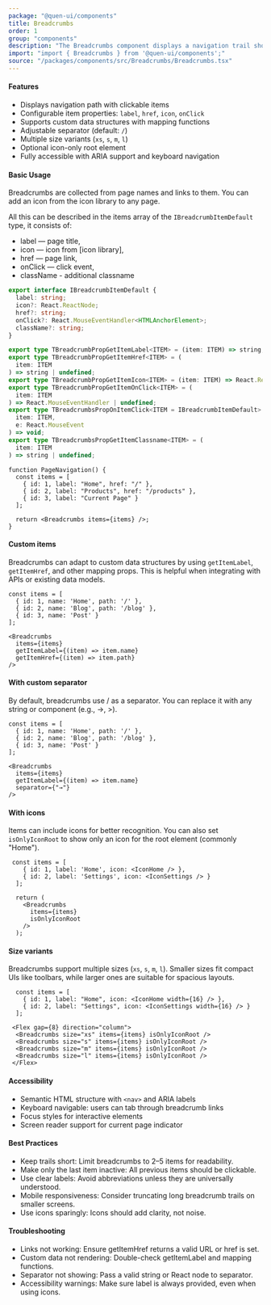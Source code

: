 ```yaml
---
package: "@quen-ui/components"
title: Breadcrumbs
order: 1
group: "components"
description: "The Breadcrumbs component displays a navigation trail showing the user's location in a hierarchical structure. It supports customizable items, interactive elements, and responsive design."
import: "import { Breadcrumbs } from '@quen-ui/components';"
source: "/packages/components/src/Breadcrumbs/Breadcrumbs.tsx"
---
```



#### Features

- Displays navigation path with clickable items
- Configurable item properties: `label`, `href`, `icon`, `onClick`
- Supports custom data structures with mapping functions
- Adjustable separator (default: `/`)
- Multiple size variants (`xs`, `s`, `m`, `l`)
- Optional icon-only root element
- Fully accessible with ARIA support and keyboard navigation

#### Basic Usage

Breadcrumbs are collected from page names and links to them. You can add an icon from the icon library to any page.

All this can be described in the items array of the `IBreadcrumbItemDefault` type, it consists of:

- label — page title,
- icon — icon from [icon library],
- href — page link,
- onClick — click event,
- className - additional classname

```ts
export interface IBreadcrumbItemDefault {
  label: string;
  icon?: React.ReactNode;
  href?: string;
  onClick?: React.MouseEventHandler<HTMLAnchorElement>;
  className?: string;
}

export type TBreadcrumbPropGetItemLabel<ITEM> = (item: ITEM) => string;
export type TBreadcrumbPropGetItemHref<ITEM> = (
  item: ITEM
) => string | undefined;
export type TBreadcrumbPropGetItemIcon<ITEM> = (item: ITEM) => React.ReactNode;
export type TBreadcrumbPropGetItemOnClick<ITEM> = (
  item: ITEM
) => React.MouseEventHandler | undefined;
export type TBreadcrumbsPropOnItemClick<ITEM = IBreadcrumbItemDefault> = (
  item: ITEM,
  e: React.MouseEvent
) => void;
export type TBreadcrumbsPropGetItemClassname<ITEM> = (
  item: ITEM
) => string | undefined;
```

<BaseUsage />

```tsx
function PageNavigation() {
  const items = [
    { id: 1, label: "Home", href: "/" },
    { id: 2, label: "Products", href: "/products" },
    { id: 3, label: "Current Page" }
  ];

  return <Breadcrumbs items={items} />;
}
```

#### Custom items

Breadcrumbs can adapt to custom data structures by using `getItemLabel`, `getItemHref`, and other mapping props. This is helpful when integrating with APIs or existing data models.

<CustomItems />

```tsx
const items = [
  { id: 1, name: 'Home', path: '/' },
  { id: 2, name: 'Blog', path: '/blog' },
  { id: 3, name: 'Post' }
];

<Breadcrumbs
  items={items}
  getItemLabel={(item) => item.name}
  getItemHref={(item) => item.path}
/>
```

#### With custom separator

By default, breadcrumbs use / as a separator. You can replace it with any string or component (e.g., →, >).

<CustomSeparator />

```tsx
const items = [
  { id: 1, name: 'Home', path: '/' },
  { id: 2, name: 'Blog', path: '/blog' },
  { id: 3, name: 'Post' }
];

<Breadcrumbs
  items={items}
  getItemLabel={(item) => item.name}
  separator={"→"}
/>
```

#### With icons

Items can include icons for better recognition. You can also set `isOnlyIconRoot` to show only an icon for the root element (commonly "Home").

<WithIcons />

```tsx
 const items = [
    { id: 1, label: 'Home', icon: <IconHome /> },
    { id: 2, label: 'Settings', icon: <IconSettings /> }
  ];

  return (
    <Breadcrumbs
      items={items}
      isOnlyIconRoot
    />
  );
```

#### Size variants

Breadcrumbs support multiple sizes (`xs`, `s`, `m`, `l`). Smaller sizes fit compact UIs like toolbars, while larger ones are suitable for spacious layouts.

<Sizes />

```tsx
  const items = [
    { id: 1, label: "Home", icon: <IconHome width={16} /> },
    { id: 2, label: "Settings", icon: <IconSettings width={16} /> }
  ];

 <Flex gap={8} direction="column">
  <Breadcrumbs size="xs" items={items} isOnlyIconRoot />
  <Breadcrumbs size="s" items={items} isOnlyIconRoot />
  <Breadcrumbs size="m" items={items} isOnlyIconRoot />
  <Breadcrumbs size="l" items={items} isOnlyIconRoot />
 </Flex>
```

#### Accessibility

  - Semantic HTML structure with `<nav>` and ARIA labels
  - Keyboard navigable: users can tab through breadcrumb links
  - Focus styles for interactive elements
  - Screen reader support for current page indicator

#### Best Practices

  - Keep trails short: Limit breadcrumbs to 2–5 items for readability.
  - Make only the last item inactive: All previous items should be clickable.
  - Use clear labels: Avoid abbreviations unless they are universally understood.
  - Mobile responsiveness: Consider truncating long breadcrumb trails on smaller screens.
  - Use icons sparingly: Icons should add clarity, not noise.

#### Troubleshooting

  - Links not working: Ensure getItemHref returns a valid URL or href is set.
  - Custom data not rendering: Double-check getItemLabel and mapping functions.
  - Separator not showing: Pass a valid string or React node to separator.
  - Accessibility warnings: Make sure label is always provided, even when using icons.
